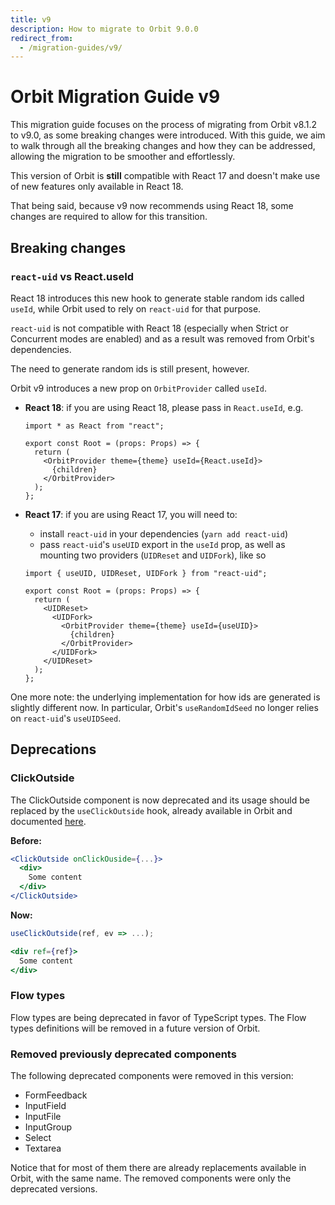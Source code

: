 ```yaml
---
title: v9
description: How to migrate to Orbit 9.0.0
redirect_from:
  - /migration-guides/v9/
---
```


# Orbit Migration Guide v9

This migration guide focuses on the process of migrating from Orbit v8.1.2 to v9.0, as some breaking changes were introduced.
With this guide, we aim to walk through all the breaking changes and how they can be addressed, allowing the migration to be smoother and effortlessly.

This version of Orbit is **still** compatible with React 17 and doesn't make use of new features only available in React 18.

That being said, because v9 now recommends using React 18, some changes are required to allow for this transition.

## Breaking changes

### `react-uid` vs React.useId

React 18 introduces this new hook to generate stable random ids called `useId`, while Orbit used to rely on `react-uid` for that purpose.

`react-uid` is not compatible with React 18 (especially when Strict or Concurrent modes are enabled) and as a result was removed from Orbit's dependencies.

The need to generate random ids is still present, however.

Orbit v9 introduces a new prop on `OrbitProvider` called `useId`.

- **React 18**: if you are using React 18, please pass in `React.useId`, e.g.

  ```tsx
  import * as React from "react";

  export const Root = (props: Props) => {
    return (
      <OrbitProvider theme={theme} useId={React.useId}>
        {children}
      </OrbitProvider>
    );
  };
  ```

- **React 17**: if you are using React 17, you will need to:

  - install `react-uid` in your dependencies (`yarn add react-uid`)
  - pass `react-uid`'s `useUID` export in the `useId` prop, as well as mounting two providers (`UIDReset` and `UIDFork`), like so

  ```tsx
  import { useUID, UIDReset, UIDFork } from "react-uid";

  export const Root = (props: Props) => {
    return (
      <UIDReset>
        <UIDFork>
          <OrbitProvider theme={theme} useId={useUID}>
            {children}
          </OrbitProvider>
        </UIDFork>
      </UIDReset>
    );
  };
  ```

One more note: the underlying implementation for how ids are generated is slightly different now. In particular, Orbit's `useRandomIdSeed` no longer relies on `react-uid`'s `useUIDSeed`.

## Deprecations

### ClickOutside

The ClickOutside component is now deprecated and its usage should be replaced by the `useClickOutside` hook, already available in Orbit and documented [here](/utilities/useClickOutside/).

**Before:**

```jsx
<ClickOutside onClickOuside={...}>
  <div>
    Some content
  </div>
</ClickOutside>
```

**Now:**

```jsx
useClickOutside(ref, ev => ...);

<div ref={ref}>
  Some content
</div>
```

### Flow types

Flow types are being deprecated in favor of TypeScript types. The Flow types definitions will be removed in a future version of Orbit.

### Removed previously deprecated components

The following deprecated components were removed in this version:

- FormFeedback
- InputField
- InputFile
- InputGroup
- Select
- Textarea

Notice that for most of them there are already replacements available in Orbit, with the same name. The removed components were only the deprecated versions.
